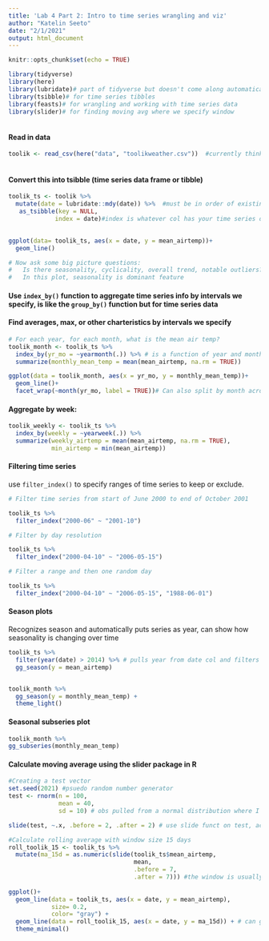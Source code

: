 ```yaml
---
title: 'Lab 4 Part 2: Intro to time series wrangling and viz'
author: "Katelin Seeto"
date: "2/1/2021"
output: html_document
---
```


```r
knitr::opts_chunk$set(echo = TRUE)

library(tidyverse)
library(here)
library(lubridate)# part of tidyverse but doesn't come along automatically
library(tsibble)# for time series tibbles
library(feasts)# for wrangling and working with time series data
library(slider)# for finding moving avg where we specify window
 
```

#### Read in data

```r
toolik <- read_csv(here("data", "toolikweather.csv"))  #currently thinks date is character vector, won't plot right
 
```

#### Convert this into tsibble (time series data frame or tibble)

```r
toolik_ts <- toolik %>% 
  mutate(date = lubridate::mdy(date)) %>%  #must be in order of existing data, if was year, month, day would use ymd
   as_tsibble(key = NULL, 
             index = date)#index is whatever col has your time series data
  
```

```r
ggplot(data= toolik_ts, aes(x = date, y = mean_airtemp))+
  geom_line()

# Now ask some big picture questions: 
#   Is there seasonality, cyclicality, overall trend, notable outliers?
#   In this plot, seasonality is dominant feature


```

#### Use `index_by()` function to aggregate time series info by intervals we specify, is like the `group_by()` function but for time series data 
#### Find averages, max, or other charteristics by intervals we specify

```r
# For each year, for each month, what is the mean air temp?
toolik_month <- toolik_ts %>% 
  index_by(yr_mo = ~yearmonth(.)) %>% # is a function of year and month, across entire index
  summarize(monthly_mean_temp = mean(mean_airtemp, na.rm = TRUE))

ggplot(data = toolik_month, aes(x = yr_mo, y = monthly_mean_temp))+ 
  geom_line()+
  facet_wrap(~month(yr_mo, label = TRUE))# Can also split by month across years instead


```

#### Aggregate by week: 
```r
toolik_weekly <- toolik_ts %>% 
  index_by(weekly = ~yearweek(.)) %>% 
  summarize(weekly_airtemp = mean(mean_airtemp, na.rm = TRUE), 
            min_airtemp = min(mean_airtemp))
```

#### Filtering time series 
use `filter_index()` to specify ranges of time series to keep or exclude. 

```r
# Filter time series from start of June 2000 to end of October 2001

toolik_ts %>% 
  filter_index("2000-06" ~ "2001-10")

# Filter by day resolution 

toolik_ts %>% 
  filter_index("2000-04-10" ~ "2006-05-15")

# Filter a range and then one random day 

toolik_ts %>% 
  filter_index("2000-04-10" ~ "2006-05-15", "1988-06-01")
```

#### Season plots
Recognizes season and automatically puts series as year, can show how seasonality is changing over time
```r
toolik_ts %>% 
  filter(year(date) > 2014) %>% # pulls year from date col and filters for >2014
  gg_season(y = mean_airtemp)


toolik_month %>% 
  gg_season(y = monthly_mean_temp) + 
  theme_light()

```

#### Seasonal subseries plot

```r
toolik_month %>% 
gg_subseries(monthly_mean_temp)
```
#### Calculate moving average using the slider package in R

```r
#Creating a test vector
set.seed(2021) #psuedo random number generator
test <- rnorm(n = 100,
              mean = 40, 
              sd = 10) # obs pulled from a normal distribution where I want to have 100 total obs, where mean is 40 and sd is 10

slide(test, ~.x, .before = 2, .after = 2) # use slide funct on test, across all values of this vector, make windows so they extend before 2 and after 2, or a window of 5 where the avg would be calculated

```
```r

#Calculate rolling average with window size 15 days
roll_toolik_15 <- toolik_ts %>% 
  mutate(ma_15d = as.numeric(slide(toolik_ts$mean_airtemp, 
                                   mean,
                                   .before = 7,
                                   .after = 7))) #the window is usually stored as list so must convert to numeric
 
ggplot()+
  geom_line(data = toolik_ts, aes(x = date, y = mean_airtemp),
            size= 0.2,
            color= "gray") +
  geom_line(data = roll_toolik_15, aes(x = date, y = ma_15d)) + # can graphs as long as data sources are same 
  theme_minimal()
```



